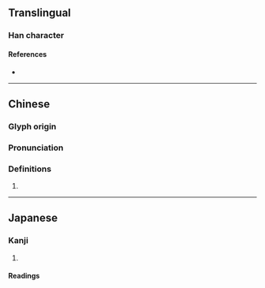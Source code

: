 {{character info}}
==Translingual==

===Han character===
{{Han char|rn=38|rad=女|as=10|sn=13|four=47480|canj=VBAC|ids=⿰女冥}}

====References====
* {{Han ref|kx=0268.400|dkj=06609|dj=0536.130|hdz=21074.040|uh=5AC7|ud=23239|bh=DCF3|bd=56563}}

----

==Chinese==
{{zh-forms|s=}}

===Glyph origin===
{{Han etym}}

===Pronunciation===
{{zh-pron
|m=míng
|c=ming4
|mc=y
|oc=y
|cat=}}

===Definitions===
{{zh-hanzi}}

# {{rfdef|zh}}

----

==Japanese==

===Kanji===
{{ja-kanji|grade=|rs=女10}}

# {{rfdef|ja|sort=女10}}

====Readings====
{{ja-readings
|on=べい, みょう<みゃう, ぼう<ばう
|kun=おずおずとする
}}